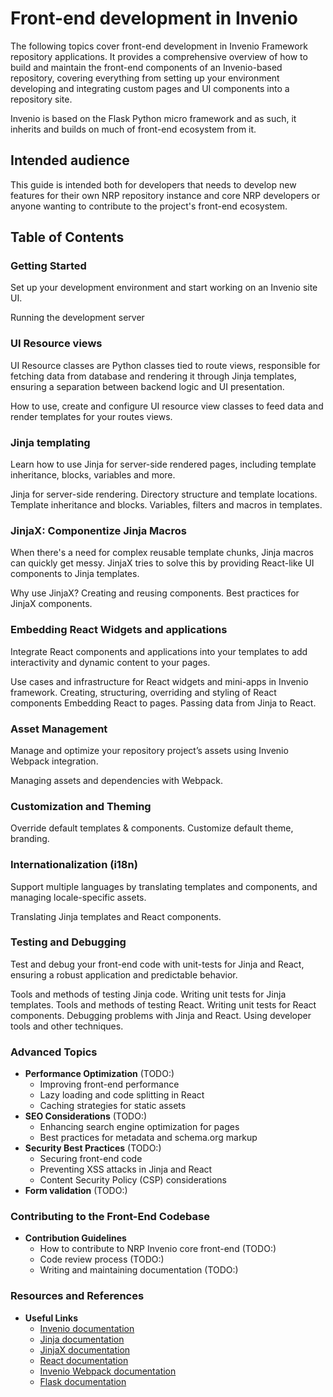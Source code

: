 
# Front-end development in Invenio

The following topics cover front-end development in Invenio Framework repository applications.
It  provides a comprehensive overview of how to build and maintain the front-end components of an Invenio-based
repository, covering everything from setting up your environment developing and integrating
custom pages and UI components into a repository site.

Invenio is based on the Flask Python micro framework and as such, it inherits and builds on much of front-end ecosystem from it.

## Intended audience

This guide is intended both for developers that needs to develop new features for their own NRP repository instance
and core NRP developers or anyone wanting to contribute to the project's front-end ecosystem.

## Table of Contents

### Getting Started
Set up your development environment and start working on an Invenio site UI.

<Cards>
<Card title='Prerequisites' arrow href="/get_started#prerequisites">
</Card>
<Card title='Setting up your development environment' arrow href="/get_started#local-development">
Running the development server
</Card>
<Card title='Troubleshooting' arrow href="https://inveniordm.docs.cern.ch/develop/getting-started/instance-development/#troubleshooting">
</Card>
</Cards>

### UI Resource views

UI Resource classes are Python classes tied to route views, responsible for fetching data from database and rendering it
through Jinja templates, ensuring a separation between backend logic and UI presentation.

<Cards>
<Card title='Resource views' arrow href="/develop/frontend/jinja">
How to use, create and configure UI resource view classes to feed data and render
    templates for your routes views.
</Card>
</Cards>


### Jinja templating
Learn how to use Jinja for server-side rendered pages, including template inheritance, blocks, variables and more.

<Cards>
<Card title='Working with Jinja templates' arrow href="/develop/frontend/jinja">
Jinja for server-side rendering. Directory structure and template locations.
Template inheritance and blocks. Variables, filters and macros in templates.
</Card>
</Cards>

### JinjaX: Componentize Jinja Macros

When there's a need for complex reusable template chunks, Jinja macros can quickly get messy.
JinjaX tries to solve this by providing React-like UI components to Jinja templates.

<Cards>
<Card title='Creating and using JinjaX components' arrow href="/develop/frontend/jinjax">
Why use JinjaX? Creating and reusing components. Best practices for JinjaX components.
</Card>
</Cards>

### Embedding React Widgets and applications

Integrate React components and applications into your
templates to add interactivity and dynamic content to your pages.

<Cards>
<Card title='Introduction to React in Invenio' arrow href="/develop/frontend/react/introduction">
    Use cases and infrastructure for React widgets and mini-apps in Invenio framework.
</Card>
<Card title='Developing React components and apps' arrow href="/develop/frontend/react/components">
    Creating, structuring, overriding and styling of React components
</Card>
<Card title='Integrating React into templates' arrow href="/develop/frontend/react/integration">
    Embedding React to pages. Passing data from Jinja to React.
</Card>
</Cards>

### Asset Management
Manage and optimize your repository project’s assets using Invenio Webpack integration.

<Cards>
    <Card title='Webpack Configuration' arrow href="/develop/frontend/webpack">
        Managing assets and dependencies with Webpack.
    </Card>
</Cards>

### Customization and Theming

<Cards>
<Card title='Customizing the look and feel' arrow href="/customize">
    Override default templates & components. Customize default theme, branding.
</Card>
</Cards>

### Internationalization (i18n)

Support multiple languages by translating templates and components, and managing locale-specific assets.

<Cards>
<Card title='I18n translations' arrow href="/develop/frontend/i18n">
    Translating Jinja templates and React components.
</Card>
</Cards>

### Testing and Debugging

Test and debug your front-end code with unit-tests for Jinja and React, ensuring a robust application and
predictable behavior.

<Cards>
<Card title='Testing Jinja Templates' arrow href="/develop/frontend/testing/jinja">
    Tools and methods of testing Jinja code. Writing unit tests for Jinja templates.
</Card>
<Card title='Testing React Components' arrow href="/develop/frontend/testing/react">
    Tools and methods of testing React. Writing unit tests for React components.
</Card>
<Card title='Debugging Tools and Techniques' arrow href="/develop/frontend/testing/debugging">
  Debugging problems with Jinja and React. Using developer tools and other techniques.
</Card>
</Cards>

### Advanced Topics
- **Performance Optimization** (TODO:)
  - Improving front-end performance
  - Lazy loading and code splitting in React
  - Caching strategies for static assets
- **SEO Considerations** (TODO:)
  - Enhancing search engine optimization for pages
  - Best practices for metadata and schema.org markup
- **Security Best Practices** (TODO:)
  - Securing front-end code
  - Preventing XSS attacks in Jinja and React
  - Content Security Policy (CSP) considerations
- **Form validation** (TODO:)

### Contributing to the Front-End Codebase
- **Contribution Guidelines**
  - How to contribute to NRP Invenio core front-end (TODO:)
  - Code review process (TODO:)
  - Writing and maintaining documentation (TODO:)

### Resources and References
- **Useful Links**
  - [Invenio documentation](https://inveniordm.docs.cern.ch/develop/)
  - [Jinja documentation](https://jinja.palletsprojects.com/en/3.1.x/templates/#)
  - [JinjaX documentation](https://jinjax.scaletti.dev/guide/)
  - [React documentation](https://react.dev/learn)
  - [Invenio Webpack documentation](https://flask-webpackext.readthedocs.io/en/latest/)
  - [Flask documentation](https://flask.palletsprojects.com/en/2.3.x/)

